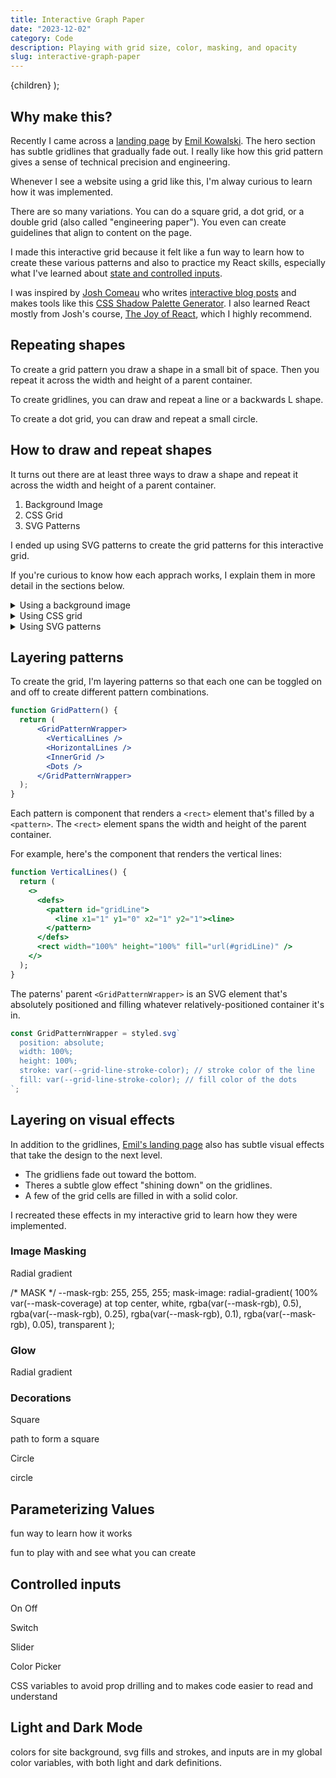 ```yaml
---
title: Interactive Graph Paper
date: "2023-12-02"
category: Code
description: Playing with grid size, color, masking, and opacity
slug: interactive-graph-paper
---
```


  <BlogPostLayout meta={meta}>{children}</BlogPostLayout>
);


<InteractiveGraphPaper />

## Why make this?

Recently I came across a [landing page](https://vaul.emilkowal.ski/) by [Emil Kowalski](https://emilkowal.ski/). The hero section has subtle gridlines that gradually fade out. I really like how this grid pattern gives a sense of technical precision and engineering.

Whenever I see a website using a grid like this, I'm alway curious to learn how it was implemented.

There are so many variations. You can do a square grid, a dot grid, or a double grid (also called "engineering paper"). You even can create guidelines that align to content on the page.

<div style={{display: "flex"}}>
 
  <div style={{position: "relative", height: 200, width: "33%", margin: "40px 0 24px 0"}}>
  <GraphPaper 
    glowOpacity={0} 
    decorationOpacity={0} 
    maskCoverage={1000}
    horizontalLines={true}
    />  
  </div>
   <div style={{position: "relative", height: 200, width: "33%", margin: "40px 0 24px 0"}}>
  <GraphPaper 
    glowOpacity={0} 
    decorationOpacity={0} 
    maskCoverage={1000}
    verticalLines={false}
    dots={true}
    />  
  </div>
  <div style={{position: "relative", height: 200, width: "33%", margin: "40px 0 24px 0"}}>
  <GraphPaper 
    glowOpacity={0} 
    decorationOpacity={0} 
    maskCoverage={1000}
    horizontalLines={true}
    innerGrid={true}
    />  
  </div>
</div>

I made this interactive grid because it felt like a fun way to learn how to create these various patterns and also to practice my React skills, especially what I've learned about [state and controlled inputs](https://react.dev/reference/react-dom/components/input#controlling-an-input-with-a-state-variable).

I was inspired by [Josh Comeau](https://www.joshwcomeau.com) who writes [interactive blog posts](https://www.joshwcomeau.com/css/interactive-guide-to-grid/) and makes tools like this [CSS Shadow Palette Generator](https://www.joshwcomeau.com/shadow-palette/). I also learned React mostly from Josh's course, [The Joy of React](https://www.joyofreact.com/), which I highly recommend.

## Repeating shapes

To create a grid pattern you draw a shape in a small bit of space. Then you repeat it across the width and height of a parent container.

To create gridlines, you can draw and repeat a line or a backwards L shape.
 <div style={{position: "relative", height: 100, width: 100, margin: "40px 0 24px 0"}}>
  <GraphPaper 
    glowOpacity={0} 
    decorationOpacity={0} 
    maskCoverage={1000}
    horizontalLines={true}
    cellSize={100}
    />  
  </div>

To create a dot grid, you can draw and repeat a small circle.

<div style={{display: "flex"}}>
  <div style={{position: "relative", height: 100, width: 100, margin: "40px 0 24px 0"}}>
  <GraphPaper 
    glowOpacity={0} 
    decorationOpacity={0} 
    maskCoverage={1000}
    verticalLines={false}
    dots={true}
    cellSize={100}
    />  
  </div>
 
 
</div>


## How to draw and repeat shapes

It turns out there are at least three ways to draw a shape and repeat it across the width and height of a parent container.

1. Background Image
2. CSS Grid
3. SVG Patterns

I ended up using SVG patterns to create the grid patterns for this interactive grid. 

If you're curious to know how each apprach works, I explain them in more detail in the sections below.

<details>
<summary>Using a background image </summary>
### Using a background image

In CSS, if you set a `background-image` on an element, the image will be repeated so it covers the entire element, giving a tiling effect. [[source](https://developer.mozilla.org/en-US/docs/Web/CSS/background-image)]

```css
.element {
  background-image: url("some-image.png");
}
/* some-image.png is tiled across the element */
```

By setting the `background-size` [property](https://developer.mozilla.org/en-US/docs/Web/CSS/background-size), you can define the size of the image or tile that will be repeated. The smaller the tile, the denser the grid will be.

```css
.element {
  background-size: 200px 100px; 
}
/* Sets the width and height of the image or tile */
```

Instead of an image url, you can use the `linear-gradient()` function to create a line or the `radial-gradient()` function to create a small circle.

[Linear](https://developer.mozilla.org/en-US/docs/Web/CSS/gradient/linear-gradient) and [radial gradients](https://developer.mozilla.org/en-US/docs/Web/CSS/gradient/radial-gradient) are special kind of images that consist of *"a progressive transition between two or more colors."* 

The trick for creating a line or a dot is to make the outer color transparent and then place the color stops next to each other to create a sharp edge where one color transitions to the next color.

```css
/* Create a 1px wide vertical black line on the right edge 
of a 16px sqaure */

.element {
  background-image: linear-gradient(
    to-left, /* direction of the gradient */
    black, /*  color starts at the right edge */
    black 1px, /* color ends after 1px */
    transparent 1px); /* transparency starts where color ends 
    and fills the rest of the image */

  background-size: 16px 16px; /* size of the image or tile */
}
```
Similarly, using radial gradient, you can create a circle with a sharp edge by making the outer color transparent and then placing the color stops next to each other.

```css
/* Create a cicle of radius --dot-size and color --dot-color, 
placed at the center of a --cell-size square */

background-image: radial-gradient(
    circle at center,
    var(--dot-color),
    var(--dot-color) var(--dot-size),
    transparent var(--grid-dot-size)
  );
background-size: var(--cell-size) var(--cell-size);
```
</details>
<details>
<summary>Using CSS grid </summary>
### Using CSS grid

Let's say you want to make a square grid, first create a grid of `--num-rows` and `--num-columns` where each square in the grid is `--cell-size` wide and tall.

```css

```css
.grid {
  --num-rows: 10;
  --num-columns: 10;
  --cell-size: 100px;

  display: grid;
  grid-template-columns: repeat(
    var(--num-columns),
    var(--cell-size));
  grid-template-rows: repeat(
    var(--num-rows),
    var(--cell-size));
}
```

Then place empty divs on the grid and apply a right and bottom border to create a backwards L shape.
  
```css
/* Grid child elements */
.cell-1-1 {
  grid-column-start: 1;
  grid-row-start: 1;
  border-right: 1px solid black;
  border-bottom: 1px solid black;
}
.cell-1-2 {
  grid-column-start: 1;
  grid-row-start: 2;
  border-right: 1px solid black;
  border-bottom: 1px solid black;
}
/* Repeat for each cell in the grid */
...
```

**One challenge with this approach** is you need NxN empty divs to apply the border to. If the number of columns or rows changes, then number of empty divs has to change too.

**Another challenge** is that the `--cell-size` has to divide evenly into the width and height of the grid. Otherwise, the grid will be misaligned.

So as the grid shrinks and grows with the viewport, it will break unless you dynamically update the number of rows and columns and the cell size, using a combination of media queries and css custom properties.

**The benefit of this approach** is the precision and flexibility it gives you. You can mix dense gridlines with widely spaced gridlines and you can create cutouts in the grid. Also, you can actaully align content with the lines, since you can define the same grid for both the content and the gridlines.

Examples of where this appraoch is used are [stripesessions.com](https://stripesessions.com/) and [vercel.com/ai](https://vercel.com/ai).
</details>
<details>
<summary>Using SVG patterns </summary>
### Using SVG patterns

I ended up using SVG patterns to create the gridlines for this interactive grid.

This approach is similar to background images, except the parent container is an SVG `<rect>` element and the bit of space that gets repeated is a `<pattern>` element.

Here's how it works:

SVG has a `<defs>` element that can contain reusable definitions. One of the things you can define is a `<pattern>` element. Then you can reference the `<pattern>` element by passing its `id` attribute to the `fill` attribute on an the `<rect>` element. 

```html
<svg>
  <defs>
    <pattern id="grid" width="10" height="10" patternUnits="userSpaceOnUse">
      /* draw a shape here */
    </pattern>
  </defs>
  <rect width="100%" height="100%" fill="url(#grid)" />
</svg>
```

Notice that `<pattern>` has a `width` and `height` attribute that define the size of the shape you want to repeat. This is similar to the `background-size` property in that it determines the density of the grid.

Another important attribute on the `<pattern>` element is `patternUnits="userSpaceOnUse"`. This ensures that the width and height of the pattern won't scale up or down as size of the parent container changes. In the code above, the width and height of the pattern will be 10px x 10px, no matter how big or small the parent container is.

Inside the `<pattern>` element, you draw a shape using SVG shape elements: 
- `<line>` element to create a line or a backwards L shape. 
- `<circle>` element to create a dot.  
- `<path>` element to create a square or any other shape you can imagine.
- Other shapes you can use are `<rect>`, `<ellipse>`, `<polygon>`, `<polyline>`, `<text>` and more.
- You can even nest a `<pattern>` element inside another `<pattern>` element.

If you want to learn more about drawing shapes using SVG paths, [Nanda Syahrasyad](https://www.nan.fyi) has a super cool interactive post, [A Deep Dive Into SVG Path Commands](https://www.nan.fyi/svg-paths). To learn about SVG more generally, W3Schools has a [comprehensive tutorial](https://www.w3schools.com/graphics/svg_intro.asp).

</details>

## Layering patterns

To create the grid, I'm layering patterns so that each one can be toggled on and off to create different pattern combinations.

```jsx
function GridPattern() {
  return (
      <GridPatternWrapper>
        <VerticalLines />
        <HorizontalLines />
        <InnerGrid />
        <Dots />
      </GridPatternWrapper>
  );
}
```

Each pattern is component that renders a `<rect>` element that's filled by a `<pattern>`. The `<rect>` element spans the width and height of the parent container. 

For example, here's the component that renders the vertical lines:

```jsx
function VerticalLines() {
  return (
    <>
      <defs>
        <pattern id="gridLine">
          <line x1="1" y1="0" x2="1" y2="1"><line>
        </pattern>
      </defs>
      <rect width="100%" height="100%" fill="url(#gridLine)" />
    </>
  );
}
```

The paterns' parent `<GridPatternWrapper>` is an SVG element that's absolutely positioned and filling whatever relatively-positioned container it's in.

```js
const GridPatternWrapper = styled.svg`
  position: absolute;
  width: 100%;
  height: 100%;
  stroke: var(--grid-line-stroke-color); // stroke color of the line
  fill: var(--grid-line-stroke-color); // fill color of the dots
`;
```

## Layering on visual effects

In addition to the gridlines, [Emil's landing page](https://vaul.emilkowal.ski/) also has subtle visual effects that take the design to the next level.
- The gridliens fade out toward the bottom. 
- Theres a subtle glow effect "shining down" on the gridlines.
- A few of the grid cells are filled in with a solid color.

I recreated these effects in my interactive grid to learn how they were implemented.

### Image Masking

Radial gradient

/* MASK */
  --mask-rgb: 255, 255, 255;
  mask-image: radial-gradient(
    100% var(--mask-coverage) at top center,
    white,
    rgba(var(--mask-rgb), 0.5),
    rgba(var(--mask-rgb), 0.25),
    rgba(var(--mask-rgb), 0.1),
    rgba(var(--mask-rgb), 0.05),
    transparent
  );

### Glow 

Radial gradient

### Decorations

Square

path to form a square

Circle

circle


## Parameterizing Values

fun way to learn how it works

fun to play with and see what you can create

## Controlled inputs

<Switch checked>On</Switch>
<Switch>Off</Switch>

Switch

Slider

Color Picker

CSS variables to avoid prop drilling and to makes code easier to read and understand

## Light and Dark Mode

colors for site background, svg fills and strokes, and inputs are in my global color variables, with both light and dark definitions.
